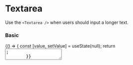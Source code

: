 
<Meta title="Components/Forms/Textarea" component={Textarea} />

# Textarea

Use the `<Textarea />` when users should input a longer text.

<ArgsTable of={Textarea} />

### Basic

<Canvas>
    <Story name="basic">
        {() => {
            const [value, setValue] = useState(null);
            return <Textarea value={value} onChange={setValue} placeholder="Write something..." />;
        }}
    </Story>
</Canvas>

### Disabled

<Canvas>
    <Story name="disabled">
        <Textarea placeholder="Disabled textarea..." disabled />
    </Story>
</Canvas>

### Error

<Canvas>
    <Story name="error">
        <Textarea placeholder="Textarea with error" error />
    </Story>
</Canvas>

### With emojis / counter

<Canvas>
    <Story name="emojis / counter">
        {() => {
            const [value, setValue] = useState("");
            return (
                <ComponentWrapper>
                    <Textarea
                        emojis
                        counter
                        value={value}
                        onChange={setValue}
                        placeholder="Write something..."
                    />
                </ComponentWrapper>
            );
        }}
    </Story>
</Canvas>
